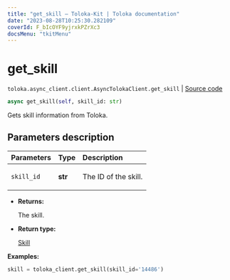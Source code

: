 ```yaml
---
title: "get_skill — Toloka-Kit | Toloka documentation"
date: "2023-08-28T10:25:30.282109"
coverId: F_bIcOYF9yjrxkPZrXc3
docsMenu: "tkitMenu"
---
```


# get_skill

`toloka.async_client.client.AsyncTolokaClient.get_skill` | [Source code](https://github.com/Toloka/toloka-kit/blob/v1.2.1/src/async_client/client.py#L0)

```python
async get_skill(self, skill_id: str)
```

Gets skill information from Toloka.

## Parameters description

| Parameters | Type | Description |
| :----------| :----| :-----------|
`skill_id`|**str**|<p>The ID of the skill.</p>

* **Returns:**

  The skill.

* **Return type:**

  [Skill](/docs/toloka-kit/reference/toloka.client.skill.Skill)

**Examples:**

```python
skill = toloka_client.get_skill(skill_id='14486')
```